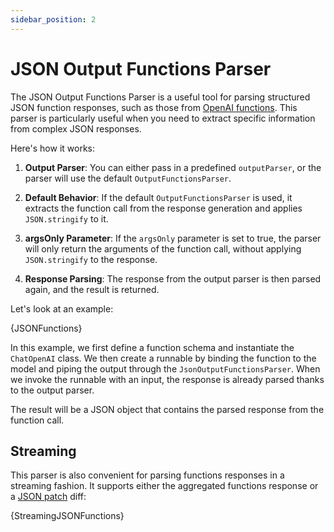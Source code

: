 ```yaml
---
sidebar_position: 2
---
```


# JSON Output Functions Parser


The JSON Output Functions Parser is a useful tool for parsing structured JSON function responses, such as those from [OpenAI functions](/docs/modules/model_io/chat/function_calling). This parser is particularly useful when you need to extract specific information from complex JSON responses.

Here's how it works:

1. **Output Parser**: You can either pass in a predefined `outputParser`, or the parser will use the default `OutputFunctionsParser`.

2. **Default Behavior**: If the default `OutputFunctionsParser` is used, it extracts the function call from the response generation and applies `JSON.stringify` to it.

3. **argsOnly Parameter**: If the `argsOnly` parameter is set to true, the parser will only return the arguments of the function call, without applying `JSON.stringify` to the response.

4. **Response Parsing**: The response from the output parser is then parsed again, and the result is returned.

Let's look at an example:

<CodeBlock language="typescript">{JSONFunctions}</CodeBlock>

In this example, we first define a function schema and instantiate the `ChatOpenAI` class. We then create a runnable by binding the function to the model and piping the output through the `JsonOutputFunctionsParser`. When we invoke the runnable with an input, the response is already parsed thanks to the output parser.

The result will be a JSON object that contains the parsed response from the function call.

## Streaming

This parser is also convenient for parsing functions responses in a streaming fashion. It supports either the aggregated functions response or a [JSON patch](https://jsonpatch.com/) diff:

<CodeBlock language="typescript">{StreamingJSONFunctions}</CodeBlock>
